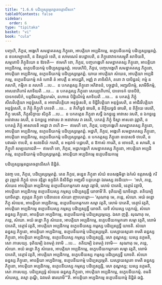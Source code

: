 ```yaml
---
title: "1.6.6 បដិប្បស្សម្ភេតព្ពតេចត្តាលីសក"
tableOfContents: false
sidebar:
  order: 6
type: "tipitaka"
basket: "vi"
book: "cula"
---
```



<DynamicBreadcrumb />

<Division number="63" book="cula">

<Paragraph number="287" book="cula">
បញ្ចហិ, ភិក្ខវេ, អង្គេហិ សមន្នាគតស្ស ភិក្ខុនោ, អាបត្តិយា អប្បដិកម្មេ, ឧក្ខេបនីយកម្មំ បដិប្បស្សម្ភេតព្ពំ. ន ឧបសម្បាទេតិ, ន និស្សយំ ទេតិ, ន សាមណេរំ ឧបដ្ឋាបេតិ, ន ភិក្ខុនោវាទកសម្មុតឹ សាទិយតិ, សម្មតោបិ ភិក្ខុនិយោ ន ឱវទតិ—  ឥមេហិ ខោ, ភិក្ខវេ, បញ្ចហង្គេហិ សមន្នាគតស្ស ភិក្ខុនោ, អាបត្តិយា អប្បដិកម្មេ, ឧក្ខេបនីយកម្មំ បដិប្បស្សម្ភេតព្ពំ.
</Paragraph>

<Paragraph number="288" book="cula">
អបរេហិបិ, ភិក្ខវេ, បញ្ចហង្គេហិ សមន្នាគតស្ស ភិក្ខុនោ, អាបត្តិយា អប្បដិកម្មេ, ឧក្ខេបនីយកម្មំ បដិប្បស្សម្ភេតព្ពំ. យាយ អាបត្តិយា សំឃេន, អាបត្តិយា អប្បដិកម្មេ, ឧក្ខេបនីយកម្មំ កតំ ហោតិ តំ អាបត្តឹ ន អាបជ្ជតិ, អញ្ញំ វា តាទិសិកំ, តតោ វា បាបិដ្ឋតរំ; កម្មំ ន គរហតិ, កម្មិកេ ន គរហតិ …បេ…  ន បកតត្តស្ស ភិក្ខុនោ អភិវាទនំ, បច្ចុដ្ឋានំ, អញ្ជលិកម្មំ, សាមីចិកម្មំ, អាសនាភិហារំ សាទិយតិ …បេ…  ន បកតត្តស្ស ភិក្ខុនោ សេយ្យាភិហារំ, បាទោទកំ បាទបីឋំ, បាទកថលិកំ, បត្តចីវរប្បដិគ្គហណំ, នហានេ បិដ្ឋិបរិកម្មំ សាទិយតិ …បេ…  ន បកតត្តំ ភិក្ខុំ សីលវិបត្តិយា អនុទ្ធំសេតិ, ន អាចារវិបត្តិយា អនុទ្ធំសេតិ, ន ទិដ្ឋិវិបត្តិយា អនុទ្ធំសេតិ, ន អាជីវវិបត្តិយា អនុទ្ធំសេតិ, ន ភិក្ខុំ ភិក្ខូហិ ភេទេតិ …បេ…  ន គិហិទ្ធជំ ធារេតិ, ន តិត្ថិយទ្ធជំ ធារេតិ, ន តិត្ថិយេ សេវតិ, ភិក្ខូ សេវតិ, ភិក្ខុសិក្ខាយ សិក្ខតិ …បេ…  ន បកតត្តេន ភិក្ខុនា សទ្ធឹ ឯកច្ឆន្នេ អាវាសេ វសតិ, ន ឯកច្ឆន្នេ អនាវាសេ វសតិ, ន ឯកច្ឆន្នេ អាវាសេ វា អនាវាសេ វា វសតិ, បកតត្តំ ភិក្ខុំ ទិស្វា អាសនា វុដ្ឋាតិ, ន បកតត្តំ ភិក្ខុំ អាសាទេតិ អន្តោ វា ពហិ វា—  ឥមេហិ ខោ, ភិក្ខវេ, បញ្ចហង្គេហិ សមន្នាគតស្ស ភិក្ខុនោ, អាបត្តិយា អប្បដិកម្មេ, ឧក្ខេបនីយកម្មំ បដិប្បស្សម្ភេតព្ពំ.
</Paragraph>

<Paragraph number="289" book="cula">
អដ្ឋហិ, ភិក្ខវេ, អង្គេហិ សមន្នាគតស្ស ភិក្ខុនោ, អាបត្តិយា អប្បដិកម្មេ, ឧក្ខេបនីយកម្មំ បដិប្បស្សម្ភេតព្ពំ. ន បកតត្តស្ស ភិក្ខុនោ ឧបោសថំ ឋបេតិ, ន បវារណំ ឋបេតិ, ន សវចនីយំ ករោតិ, ន អនុវាទំ បដ្ឋបេតិ, ន ឱកាសំ ការេតិ, ន ចោទេតិ, ន សារេតិ, ន ភិក្ខូហិ សម្បយោជេតិ—  ឥមេហិ ខោ, ភិក្ខវេ, អដ្ឋហង្គេហិ សមន្នាគតស្ស ភិក្ខុនោ, អាបត្តិយា អប្បដិកម្មេ, ឧក្ខេបនីយកម្មំ បដិប្បស្សម្ភេតព្ពំ.

</Paragraph>
</Division>

<Paragraph number="290" type="center" book="cula">
អាបត្តិយា អប្បដិកម្មេ ឧក្ខេបនីយកម្មេ

  
បដិប្បស្សម្ភេតព្ពតេចត្តាលីសកំ និដ្ឋិតំ.


</Paragraph>

<Division number="64" book="cula">

<Paragraph number="291" book="cula">
ឯវញ្ច បន, ភិក្ខវេ, បដិប្បស្សម្ភេតព្ពំ. តេន ភិក្ខវេ, ឆន្នេន ភិក្ខុនា សំឃំ ឧបសង្កមិត្វា ឯកំសំ ឧត្តរាសង្គំ ករិត្វា វុឌ្ឍានំ ភិក្ខូនំ បាទេ វន្ទិត្វា ឧក្កុដិកំ និសីទិត្វា អញ្ជលឹ បគ្គហេត្វា ឯវមស្ស វចនីយោ—  ‘អហំ, ភន្តេ, សំឃេន អាបត្តិយា អប្បដិកម្មេ ឧក្ខេបនីយកម្មកតោ សម្មា វត្តាមិ, លោមំ បាតេមិ, នេត្ថារំ វត្តាមិ, អាបត្តិយា អប្បដិកម្មេ ឧក្ខេបនីយស្ស កម្មស្ស បដិប្បស្សទ្ធឹ យាចាមី’តិ. ទុតិយម្បិ យាចិតព្ពា. តតិយម្បិ យាចិតព្ពា. ព្យត្តេន ភិក្ខុនា បដិពលេន សំឃោ ញាបេតព្ពោ—
</Paragraph>

<Paragraph number="292" book="cula">
‘សុណាតុ មេ, ភន្តេ, សំឃោ. អយំ ឆន្នោ ភិក្ខុ សំឃេន, អាបត្តិយា អប្បដិកម្មេ, ឧក្ខេបនីយកម្មកតោ សម្មា វត្តតិ, លោមំ បាតេតិ, នេត្ថារំ វត្តតិ, អាបត្តិយា អប្បដិកម្មេ ឧក្ខេបនីយស្ស កម្មស្ស បដិប្បស្សទ្ធឹ យាចតិ. យទិ សំឃស្ស បត្តកល្លំ, សំឃោ ឆន្នស្ស ភិក្ខុនោ, អាបត្តិយា អប្បដិកម្មេ, ឧក្ខេបនីយកម្មំ បដិប្បស្សម្ភេយ្យ. ឯសា ញត្តិ.
</Paragraph>

<Paragraph number="293" book="cula">
សុណាតុ មេ, ភន្តេ, សំឃោ. អយំ ឆន្នោ ភិក្ខុ សំឃេន, អាបត្តិយា អប្បដិកម្មេ, ឧក្ខេបនីយកម្មកតោ សម្មា វត្តតិ, លោមំ បាតេតិ, នេត្ថារំ វត្តតិ, អាបត្តិយា អប្បដិកម្មេ ឧក្ខេបនីយស្ស កម្មស្ស បដិប្បស្សទ្ធឹ យាចតិ. សំឃោ ឆន្នស្ស ភិក្ខុនោ, អាបត្តិយា អប្បដិកម្មេ, ឧក្ខេបនីយកម្មំ បដិប្បស្សម្ភេតិ. យស្សាយស្មតោ ខមតិ ឆន្នស្ស ភិក្ខុនោ, អាបត្តិយា អប្បដិកម្មេ, ឧក្ខេបនីយស្ស កម្មស្ស បដិប្បស្សទ្ធិ, សោ តុណ្ហស្ស; យស្ស នក្ខមតិ, សោ ភាសេយ្យ.
</Paragraph>

<Paragraph number="294" book="cula">
ទុតិយម្បិ ឯតមត្ថំ វទាមិ …បេ…  តតិយម្បិ ឯតមត្ថំ វទាមិ—  សុណាតុ មេ, ភន្តេ, សំឃោ. អយំ ឆន្នោ ភិក្ខុ សំឃេន, អាបត្តិយា អប្បដិកម្មេ, ឧក្ខេបនីយកម្មកតោ សម្មា វត្តតិ, លោមំ បាតេតិ, នេត្ថារំ វត្តតិ, អាបត្តិយា អប្បដិកម្មេ, ឧក្ខេបនីយស្ស កម្មស្ស បដិប្បស្សទ្ធឹ យាចតិ. សំឃោ ឆន្នស្ស ភិក្ខុនោ, អាបត្តិយា អប្បដិកម្មេ, ឧក្ខេបនីយកម្មំ បដិប្បស្សម្ភេតិ. យស្សាយស្មតោ ខមតិ ឆន្នស្ស ភិក្ខុនោ, អាបត្តិយា អប្បដិកម្មេ, ឧក្ខេបនីយស្ស កម្មស្ស បដិប្បស្សទ្ធិ, សោ តុណ្ហស្ស; យស្ស នក្ខមតិ, សោ ភាសេយ្យ.
</Paragraph>

<Paragraph number="295" book="cula">
បដិប្បស្សទ្ធំ សំឃេន ឆន្នស្ស ភិក្ខុនោ, អាបត្តិយា អប្បដិកម្មេ, ឧក្ខេបនីយកម្មំ. ខមតិ សំឃស្ស, តស្មា តុណ្ហី, ឯវមេតំ ធារយាមី’”តិ.

</Paragraph>
</Division>

<Paragraph number="296" type="center" book="cula">
អាបត្តិយា អប្បដិកម្មេ ឧក្ខេបនីយកម្មំ និដ្ឋិតំ ឆដ្ឋំ.
</Paragraph>